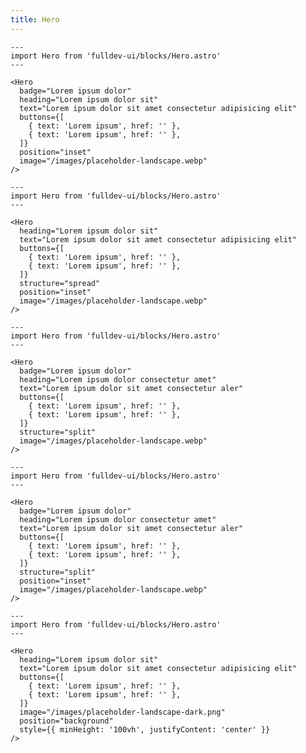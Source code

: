 ```yaml
---
title: Hero
---
```


```astro live
---
import Hero from 'fulldev-ui/blocks/Hero.astro'
---

<Hero
  badge="Lorem ipsum dolor"
  heading="Lorem ipsum dolor sit"
  text="Lorem ipsum dolor sit amet consectetur adipisicing elit"
  buttons={[
    { text: 'Lorem ipsum', href: '' },
    { text: 'Lorem ipsum', href: '' },
  ]}
  position="inset"
  image="/images/placeholder-landscape.webp"
/>
```

```astro live
---
import Hero from 'fulldev-ui/blocks/Hero.astro'
---

<Hero
  heading="Lorem ipsum dolor sit"
  text="Lorem ipsum dolor sit amet consectetur adipisicing elit"
  buttons={[
    { text: 'Lorem ipsum', href: '' },
    { text: 'Lorem ipsum', href: '' },
  ]}
  structure="spread"
  position="inset"
  image="/images/placeholder-landscape.webp"
/>
```

```astro live
---
import Hero from 'fulldev-ui/blocks/Hero.astro'
---

<Hero
  badge="Lorem ipsum dolor"
  heading="Lorem ipsum dolor consectetur amet"
  text="Lorem ipsum dolor sit amet consectetur aler"
  buttons={[
    { text: 'Lorem ipsum', href: '' },
    { text: 'Lorem ipsum', href: '' },
  ]}
  structure="split"
  image="/images/placeholder-landscape.webp"
/>
```

```astro live
---
import Hero from 'fulldev-ui/blocks/Hero.astro'
---

<Hero
  badge="Lorem ipsum dolor"
  heading="Lorem ipsum dolor consectetur amet"
  text="Lorem ipsum dolor sit amet consectetur aler"
  buttons={[
    { text: 'Lorem ipsum', href: '' },
    { text: 'Lorem ipsum', href: '' },
  ]}
  structure="split"
  position="inset"
  image="/images/placeholder-landscape.webp"
/>
```

```astro live
---
import Hero from 'fulldev-ui/blocks/Hero.astro'
---

<Hero
  heading="Lorem ipsum dolor sit"
  text="Lorem ipsum dolor sit amet consectetur adipisicing elit"
  buttons={[
    { text: 'Lorem ipsum', href: '' },
    { text: 'Lorem ipsum', href: '' },
  ]}
  image="/images/placeholder-landscape-dark.png"
  position="background"
  style={{ minHeight: '100vh', justifyContent: 'center' }}
/>
```
